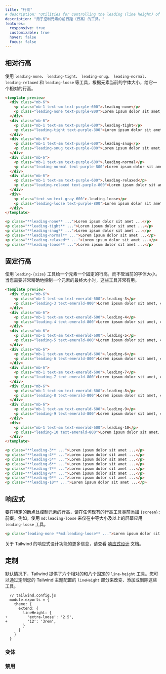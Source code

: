 ```yaml
---
title: "行高"
# description: "Utilities for controlling the leading (line height) of an element."
description: "用于控制元素的前行距（行高）的工具。"
features:
  responsive: true
  customizable: true
  hover: false
  focus: false
---
```




<!-- ## Relative line-heights -->
## 相对行高

<!-- Use the `leading-none`, `leading-tight`, `leading-snug`, `leading-normal`, `leading-relaxed`, and `leading-loose` utilities to give an element a relative line-height based on its current font-size. -->
使用 `leading-none`、 `leading-tight`、 `leading-snug`、 `leading-normal`、 `leading-relaxed` 和 `leading-loose` 等工具，根据元素当前的字体大小，给它一个相对的行高。

```html purple
<template preview>
  <div class="mb-6">
    <p class="mb-1 text-sm text-purple-600">.leading-none</p>
    <p class="leading-none text-purple-800">Lorem ipsum dolor sit amet, consectetur adipisicing elit. Assumenda, quia temporibus eveniet a libero incidunt suscipit laborum, rerum accusantium modi quidem, ipsam illum quis sed voluptatum quae eum fugit earum.</p>
  </div>
  <div class="mb-6">
    <p class="mb-1 text-sm text-purple-600">.leading-tight</p>
    <p class="leading-tight text-purple-800">Lorem ipsum dolor sit amet, consectetur adipisicing elit. Assumenda, quia temporibus eveniet a libero incidunt suscipit laborum, rerum accusantium modi quidem, ipsam illum quis sed voluptatum quae eum fugit earum.</p>
  </div>
  <div class="mb-6">
    <p class="mb-1 text-sm text-purple-600">.leading-snug</p>
    <p class="leading-snug text-purple-800">Lorem ipsum dolor sit amet, consectetur adipisicing elit. Assumenda, quia temporibus eveniet a libero incidunt suscipit laborum, rerum accusantium modi quidem, ipsam illum quis sed voluptatum quae eum fugit earum.</p>
  </div>
  <div class="mb-6">
    <p class="mb-1 text-sm text-purple-600">.leading-normal</p>
    <p class="leading-normal text-purple-800">Lorem ipsum dolor sit amet, consectetur adipisicing elit. Assumenda, quia temporibus eveniet a libero incidunt suscipit laborum, rerum accusantium modi quidem, ipsam illum quis sed voluptatum quae eum fugit earum.</p>
  </div>
  <div class="mb-6">
    <p class="mb-1 text-sm text-purple-600">.leading-relaxed</p>
    <p class="leading-relaxed text-purple-800">Lorem ipsum dolor sit amet, consectetur adipisicing elit. Assumenda, quia temporibus eveniet a libero incidunt suscipit laborum, rerum accusantium modi quidem, ipsam illum quis sed voluptatum quae eum fugit earum.</p>
  </div>
  <div>
    <p class="text-sm text-gray-600">.leading-loose</p>
    <p class="leading-loose text-purple-800">Lorem ipsum dolor sit amet, consectetur adipisicing elit. Assumenda, quia temporibus eveniet a libero incidunt suscipit laborum, rerum accusantium modi quidem, ipsam illum quis sed voluptatum quae eum fugit earum.</p>
  </div>
</template>

<p class="**leading-none** ...">Lorem ipsum dolor sit amet ...</p>
<p class="**leading-tight** ...">Lorem ipsum dolor sit amet ...</p>
<p class="**leading-snug** ...">Lorem ipsum dolor sit amet ...</p>
<p class="**leading-normal** ...">Lorem ipsum dolor sit amet ...</p>
<p class="**leading-relaxed** ...">Lorem ipsum dolor sit amet ...</p>
<p class="**leading-loose** ...">Lorem ipsum dolor sit amet ...</p>
```

<!-- ## Fixed line-heights -->
## 固定行高

<!-- Use the `leading-{size}` utilities to give an element a fixed line-height, irrespective of the current font-size. These are useful when you need very precise control over an element's final size. -->
使用 `leading-{size}` 工具给一个元素一个固定的行高，而不管当前的字体大小。当您需要非常精确地控制一个元素的最终大小时，这些工具非常有用。

```html emerald
<template preview>
  <div class="mb-6">
    <p class="mb-1 text-sm text-emerald-600">.leading-3</p>
    <p class="leading-3 text-emerald-800">Lorem ipsum dolor sit amet, consectetur adipisicing elit. Assumenda, quia temporibus eveniet a libero incidunt suscipit laborum, rerum accusantium modi quidem, ipsam illum quis sed voluptatum quae eum fugit earum.</p>
  </div>
  <div class="mb-6">
    <p class="mb-1 text-sm text-emerald-600">.leading-4</p>
    <p class="leading-4 text-emerald-800">Lorem ipsum dolor sit amet, consectetur adipisicing elit. Assumenda, quia temporibus eveniet a libero incidunt suscipit laborum, rerum accusantium modi quidem, ipsam illum quis sed voluptatum quae eum fugit earum.</p>
  </div>
  <div class="mb-6">
    <p class="mb-1 text-sm text-emerald-600">.leading-5</p>
    <p class="leading-5 text-emerald-800">Lorem ipsum dolor sit amet, consectetur adipisicing elit. Assumenda, quia temporibus eveniet a libero incidunt suscipit laborum, rerum accusantium modi quidem, ipsam illum quis sed voluptatum quae eum fugit earum.</p>
  </div>
  <div class="mb-6">
    <p class="mb-1 text-sm text-emerald-600">.leading-6</p>
    <p class="leading-6 text-emerald-800">Lorem ipsum dolor sit amet, consectetur adipisicing elit. Assumenda, quia temporibus eveniet a libero incidunt suscipit laborum, rerum accusantium modi quidem, ipsam illum quis sed voluptatum quae eum fugit earum.</p>
  </div>
  <div class="mb-6">
    <p class="mb-1 text-sm text-emerald-600">.leading-7</p>
    <p class="leading-7 text-emerald-800">Lorem ipsum dolor sit amet, consectetur adipisicing elit. Assumenda, quia temporibus eveniet a libero incidunt suscipit laborum, rerum accusantium modi quidem, ipsam illum quis sed voluptatum quae eum fugit earum.</p>
  </div>
  <div class="mb-6">
    <p class="mb-1 text-sm text-emerald-600">.leading-8</p>
    <p class="leading-8 text-emerald-800">Lorem ipsum dolor sit amet, consectetur adipisicing elit. Assumenda, quia temporibus eveniet a libero incidunt suscipit laborum, rerum accusantium modi quidem, ipsam illum quis sed voluptatum quae eum fugit earum.</p>
  </div>
  <div class="mb-6">
    <p class="mb-1 text-sm text-emerald-600">.leading-9</p>
    <p class="leading-9 text-emerald-800">Lorem ipsum dolor sit amet, consectetur adipisicing elit. Assumenda, quia temporibus eveniet a libero incidunt suscipit laborum, rerum accusantium modi quidem, ipsam illum quis sed voluptatum quae eum fugit earum.</p>
  </div>
  <div>
    <p class="mb-1 text-sm text-emerald-600">.leading-10</p>
    <p class="leading-10 text-emerald-800">Lorem ipsum dolor sit amet, consectetur adipisicing elit. Assumenda, quia temporibus eveniet a libero incidunt suscipit laborum, rerum accusantium modi quidem, ipsam illum quis sed voluptatum quae eum fugit earum.</p>
  </div>
</template>

<p class="**leading-3** ...">Lorem ipsum dolor sit amet ...</p>
<p class="**leading-4** ...">Lorem ipsum dolor sit amet ...</p>
<p class="**leading-5** ...">Lorem ipsum dolor sit amet ...</p>
<p class="**leading-6** ...">Lorem ipsum dolor sit amet ...</p>
<p class="**leading-7** ...">Lorem ipsum dolor sit amet ...</p>
<p class="**leading-8** ...">Lorem ipsum dolor sit amet ...</p>
<p class="**leading-9** ...">Lorem ipsum dolor sit amet ...</p>
<p class="**leading-10** ...">Lorem ipsum dolor sit amet ...</p>
```

<!-- ## Responsive -->
## 响应式

<!-- To control the line height of an element at a specific breakpoint, add a `{screen}:` prefix to any existing line height utility. For example, use `md:leading-loose` to apply the `leading-loose` utility at only medium screen sizes and above. -->
要在特定的断点处控制元素的行高，请在任何现有的行高工具类前添加 `{screen}:` 前缀。例如，使用 `md:leading-loose` 来仅在中等大小及以上的屏幕应用 `leading-loose` 工具。

```html
<p class="leading-none **md:leading-loose** ...">Lorem ipsum dolor sit amet ...</p>
```

<!-- For more information about Tailwind's responsive design features, check out the [Responsive Design](/docs/responsive-design) documentation. -->
关于 Tailwind 的响应式设计功能的更多信息，请查看 [响应式设计](/docs/responsive-design) 文档。

## 定制

<!-- By default Tailwind provides six relative and eight fixed `line-height` utilities. You change, add, or remove these by customizing the `lineHeight` section of your Tailwind theme config. -->
默认情况下，Tailwind 提供了六个相对的和八个固定的 `line-height` 工具。您可以通过定制您的 Tailwind 主题配置的 `lineHeight` 部分来改变、添加或删除这些工具。

```diff-js
  // tailwind.config.js
  module.exports = {
    theme: {
      extend: {
        lineHeight: {
+         'extra-loose': '2.5',
+         '12': '3rem',
        }
      }
    }
  }
```

### 变体

<Variants plugin="lineHeight" />

### 禁用

<Disabling plugin="lineHeight" />
